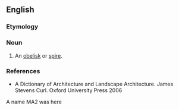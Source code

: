 ==English==

===Etymology===
{{etystub|en}}

===Noun===
{{en-noun}}

# {{lb|en|architecture}} An [[obelisk]] or [[spire]].

===References===
* A Dictionary of Architecture and Landscape Architecture. James Stevens Curl. Oxford University Press 2006
A name
MA2 was here
